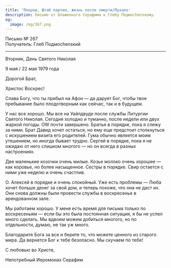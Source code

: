 ```yaml
---
title: 'Покров, Штаб партии, жизнь после смерти/Пухало'
description: Письмо от Блаженного Серафима к Глебу Подмосhensкому.
og:
  image: /og/267.png
---
```


<div style={{textAlign:'right', fontFamily:'monospace'}}>Письмо № 267</div>
<div style={{textAlign:'left', fontFamily:'monospace'}}>Получатель: Глеб Подмосhensкий</div>

---

Вторник, День Святого Николая

9 мая / 22 мая 1979 года

Дорогой Брат,

Христос Воскрес!

Слава Богу, что ты прибыл на Афон — да дарует Бог, чтобы твое пребывание было плодотворным как сейчас, так и в будущем.

У нас все хорошо. Мы все на Уайлдвуде после службы Литургии Святого Николая. Сегодня холодно и туманно, после недели или двух жаркой погоды. OW почти завершено. Братья в порядке, пока я слежу за ними. Брат Давид хочет остаться, но ему еще предстоит столкнуться с искушением визита его родителей. Гума обычно является моим утешением, но иногда бывает трудно. Сергей в порядке, пока я не ожидаю от него слишком многого — но он всегда в разных настроениях.

Две маленькие козочки очень милые. Козье молоко очень хорошее — как коровье, но более насыщенное. Сестры в порядке. Свир остается с ними уже неделю и очень счастлив.

О. Алексей в порядке и очень спокойный. Уже есть проблемы — Люба хочет больше денег за свой дом, и теперь похоже, что она не даст их. Они снова должны были провести службы в воскресенье в арендованном зале.

Мы работаем хорошо. У меня есть время для письма только по воскресеньям — если бы это была постоянная ситуация, я бы не успел много сделать. Мы вдвоем можем добиться многого, но по отдельности, думаю, не так уж много.

Благодарите Бога за все и берите то, что можете ценного из старого мира. Да вернется Бог к тебе безопасно. Мы скучаем по тебе!

С любовью во Христе,

Непотребный Иеромонах Серафим